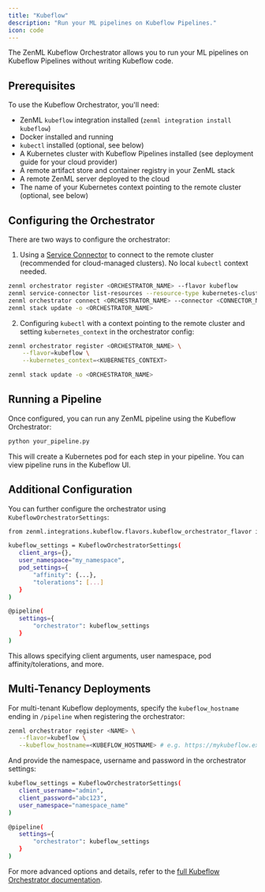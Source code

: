 ```yaml
---
title: "Kubeflow"
description: "Run your ML pipelines on Kubeflow Pipelines."
icon: code
---
```


The ZenML Kubeflow Orchestrator allows you to run your ML pipelines on Kubeflow Pipelines without writing Kubeflow code.

## Prerequisites

To use the Kubeflow Orchestrator, you'll need:

* ZenML `kubeflow` integration installed (`zenml integration install kubeflow`)
* Docker installed and running
* `kubectl` installed (optional, see below)
* A Kubernetes cluster with Kubeflow Pipelines installed (see deployment guide for your cloud provider)
* A remote artifact store and container registry in your ZenML stack
* A remote ZenML server deployed to the cloud
* The name of your Kubernetes context pointing to the remote cluster (optional, see below)

## Configuring the Orchestrator

There are two ways to configure the orchestrator:

1. Using a [Service Connector](/latest/versions/0.66.0/how-to/auth-management/service-connectors-guide) to connect to the remote cluster (recommended for cloud-managed clusters). No local `kubectl` context needed.

```bash
zenml orchestrator register <ORCHESTRATOR_NAME> --flavor kubeflow
zenml service-connector list-resources --resource-type kubernetes-cluster -e
zenml orchestrator connect <ORCHESTRATOR_NAME> --connector <CONNECTOR_NAME>
zenml stack update -o <ORCHESTRATOR_NAME>
```

2. Configuring `kubectl` with a context pointing to the remote cluster and setting `kubernetes_context` in the orchestrator config:

```bash
zenml orchestrator register <ORCHESTRATOR_NAME> \
    --flavor=kubeflow \
    --kubernetes_context=<KUBERNETES_CONTEXT>

zenml stack update -o <ORCHESTRATOR_NAME>
```

## Running a Pipeline

Once configured, you can run any ZenML pipeline using the Kubeflow Orchestrator:

```bash
python your_pipeline.py
```

This will create a Kubernetes pod for each step in your pipeline. You can view pipeline runs in the Kubeflow UI.

## Additional Configuration

You can further configure the orchestrator using `KubeflowOrchestratorSettings`:

```bash
from zenml.integrations.kubeflow.flavors.kubeflow_orchestrator_flavor import KubeflowOrchestratorSettings

kubeflow_settings = KubeflowOrchestratorSettings(
   client_args={},
   user_namespace="my_namespace",
   pod_settings={
       "affinity": {...},
       "tolerations": [...]
   }
)

@pipeline(
   settings={
       "orchestrator": kubeflow_settings
   }
)
```

This allows specifying client arguments, user namespace, pod affinity/tolerations, and more.

## Multi-Tenancy Deployments

For multi-tenant Kubeflow deployments, specify the `kubeflow_hostname` ending in `/pipeline` when registering the orchestrator:

```bash
zenml orchestrator register <NAME> \
   --flavor=kubeflow \
   --kubeflow_hostname=<KUBEFLOW_HOSTNAME> # e.g. https://mykubeflow.example.com/pipeline
```

And provide the namespace, username and password in the orchestrator settings:


```bash
kubeflow_settings = KubeflowOrchestratorSettings(
   client_username="admin",
   client_password="abc123",
   user_namespace="namespace_name"
)

@pipeline(
   settings={
       "orchestrator": kubeflow_settings
   }
)
```

For more advanced options and details, refer to the [full Kubeflow Orchestrator documentation](/latest/versions/0.66.0/stack-components/orchestrators/kubeflow).

